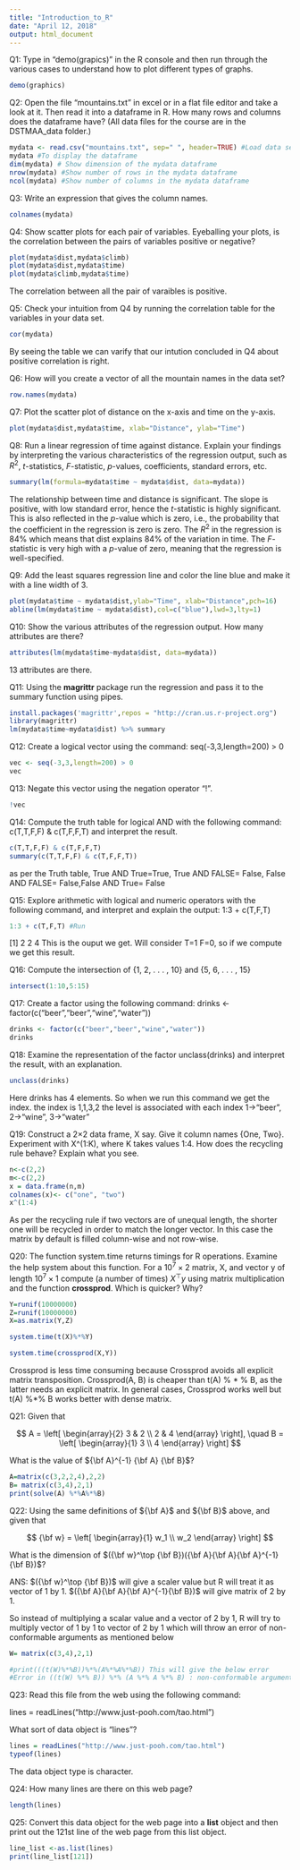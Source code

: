 ```yaml
---
title: "Introduction_to_R"
date: "April 12, 2018"
output: html_document
---
```


Q1: Type in "demo(grapics)" in the R console and then run through the various cases to understand how to plot different types of graphs. 

```r
demo(graphics)
```

Q2: Open the file "mountains.txt" in excel or in a flat file editor and take a look at it. Then read it into a dataframe in R. How many rows and columns does the dataframe have? (All data files for the course are in the DSTMAA_data folder.)

```r
mydata <- read.csv("mountains.txt", sep=" ", header=TRUE) #Load data seperated by space into dataframe
mydata #To display the dataframe
dim(mydata) # Show dimension of the mydata dataframe
nrow(mydata) #Show number of rows in the mydata dataframe
ncol(mydata) #Show number of columns in the mydata dataframe
```
Q3: Write an expression that gives the column names. 

```r
colnames(mydata)
```

Q4: Show scatter plots for each pair of variables. Eyeballing your plots, is the correlation between the pairs of variables positive or negative? 

```r
plot(mydata$dist,mydata$climb)
plot(mydata$dist,mydata$time)
plot(mydata$climb,mydata$time)
```



The correlation between all the pair of varaibles is positive.

Q5: Check your intuition from Q4 by running the correlation table for the variables in your data set. 

```r
cor(mydata)
```
By seeing the table we can varify that our intution concluded in Q4 about positive correlation is right.

Q6: How will you create a vector of all the mountain names in the data set?

```r
row.names(mydata)
```

Q7: Plot the scatter plot of distance on the x-axis and time on the y-axis. 

```r
plot(mydata$dist,mydata$time, xlab="Distance", ylab="Time")
```

Q8: Run a linear regression of time against distance. Explain your findings by interpreting the various characteristics of the regression output, such as $R^2$, $t$-statistics, $F$-statistic, $p$-values, coefficients, standard errors, etc. 

```r
summary(lm(formula=mydata$time ~ mydata$dist, data=mydata))
```
The relationship between time and distance is significant. The slope is positive, with low standard error, hence the $t$-statistic is highly significant. This is also reflected in the $p$-value which is zero, i.e., the probability that the coefficient in the regression is zero is zero. The $R^2$ in the regression is 84% which means that dist explains 84% of the variation in time. The $F$-statistic is very high with a $p$-value of zero, meaning that the regression is well-specified. 

Q9: Add the least squares regression line and color the line blue and make it with a line width of 3. 

```r

plot(mydata$time ~ mydata$dist,ylab="Time", xlab="Distance",pch=16)
abline(lm(mydata$time ~ mydata$dist),col=c("blue"),lwd=3,lty=1)
```

Q10: Show the various attributes of the regression output. How many attributes are there? 

```r
attributes(lm(mydata$time~mydata$dist, data=mydata))

```
13 attributes are there.

Q11: Using the **magrittr** package run the regression and pass it to the summary function using pipes. 

```r
install.packages('magrittr',repos = "http://cran.us.r-project.org")
library(magrittr)
lm(mydata$time~mydata$dist) %>% summary
```

Q12: Create a logical vector using the command: seq(-3,3,length=200) > 0

```r
vec <- seq(-3,3,length=200) > 0
vec
```

Q13: Negate this vector using the negation operator "!". 

```r
!vec
```

Q14: Compute the truth table for logical AND
with the following command: 
c(T,T,F,F) & c(T,F,F,T)
and interpret the result. 

```r
c(T,T,F,F) & c(T,F,F,T)
summary(c(T,T,F,F) & c(T,F,F,T))
```
as per the Truth table, True AND True=True, True AND FALSE= False, False AND FALSE= False,False AND True= False

Q15: Explore arithmetic with logical and numeric operators with the following command, and interpret and explain the output: 
1:3 + c(T,F,T)

```r
1:3 + c(T,F,T) #Run
```
[1] 2 2 4 This is the ouput we get. Will consider T=1 F=0, so if we compute we get this result.

Q16: Compute the intersection of {1, 2, . . . , 10} and {5, 6, . . . , 15}

```r
intersect(1:10,5:15)
```

Q17: Create a factor using the following command:
drinks <- factor(c("beer","beer","wine","water"))

```r
drinks <- factor(c("beer","beer","wine","water"))
drinks
```

Q18: Examine the representation of the factor
unclass(drinks)
and interpret the result, with an explanation.

```r
unclass(drinks)
```
Here drinks has 4 elements. So when we run this command we get the index.
the index is 1,1,3,2
the level is associated with each index 1->"beer", 2->"wine", 3->"water"

Q19: Construct a 2×2 data frame, X say. Give it column names {One, Two}. Experiment with X^(1:K), where K takes values 1:4. How does the recycling rule behave? Explain what you see. 

```r
n<-c(2,2)
m<-c(2,2)
x = data.frame(n,m)
colnames(x)<- c("one", "two")
x^(1:4)
```
As per the recycling rule if  two vectors are of unequal length, the shorter one will be recycled in order to match the longer vector. In this case the matrix by default is filled column-wise and not row-wise.

Q20: The function system.time returns timings for R operations. Examine the help system about this
function. For a $10^7 \times 2$ matrix, X, and vector y of length $10^7 \times 1$ compute (a number of times) $X^\top y$ using matrix multiplication and the function **crossprod**. Which is quicker? Why? 

```r
Y=runif(10000000)
Z=runif(10000000)
X=as.matrix(Y,Z)

system.time(t(X)%*%Y)

system.time(crossprod(X,Y))

```
Crossprod is less time consuming because Crossprod avoids all explicit matrix transposition. Crossprod(A, B) is cheaper than t(A) % $*$ % B, as the latter needs an explicit matrix. In general cases, Crossprod works well but t(A) %$*$% B works better with dense matrix.

Q21: Given that 

$$
A = \left[ \begin{array}{2} 3 & 2 \\ 2 & 4 \end{array}   \right],  \quad B = \left[ \begin{array}{1} 3 \\  4 \end{array}   \right]
$$

What is the value of ${\bf A}^{-1} {\bf A} {\bf B}$?

```r
A=matrix(c(3,2,2,4),2,2)
B= matrix(c(3,4),2,1)
print(solve(A) %*%A%*%B)

```

Q22: Using the same definitions of ${\bf A}$ and ${\bf B}$ above, and given that 

$$
{\bf w} =  \left[ \begin{array}{1} w_1 \\  w_2 \end{array}   \right]
$$

What is the dimension of $({\bf w}^\top {\bf B})({\bf A}{\bf A}{\bf A}^{-1}{\bf B})$?

ANS: $({\bf w}^\top {\bf B})$  will give a scaler value but R will treat it as vector of 1 by 1. $({\bf A}{\bf A}{\bf A}^{-1}{\bf B})$ will give matrix of 2 by 1.


So instead of multiplying a scalar value and a vector of 2 by 1, 
R will try to multiply vector of 1 by 1 to vector of 2 by 1 which will throw an error of non-conformable arguments as mentioned below
```r
W= matrix(c(3,4),2,1)

#print(((t(W)%*%B))%*%(A%*%A%*%B)) This will give the below error
#Error in ((t(W) %*% B)) %*% (A %*% A %*% B) : non-conformable arguments
```
Q23: Read this file from the web using the following command:

lines = readLines("http://www.just-pooh.com/tao.html")

What sort of data object is "lines"?

```r
lines = readLines("http://www.just-pooh.com/tao.html")
typeof(lines)
```
The data object type is character.

Q24: How many lines are there on this web page?

```r
length(lines)
```

Q25: Convert this data object for the web page into a **list** object and then print out the 121st line of the web page from this list object. 

```r
line_list <-as.list(lines)
print(line_list[121])
```

